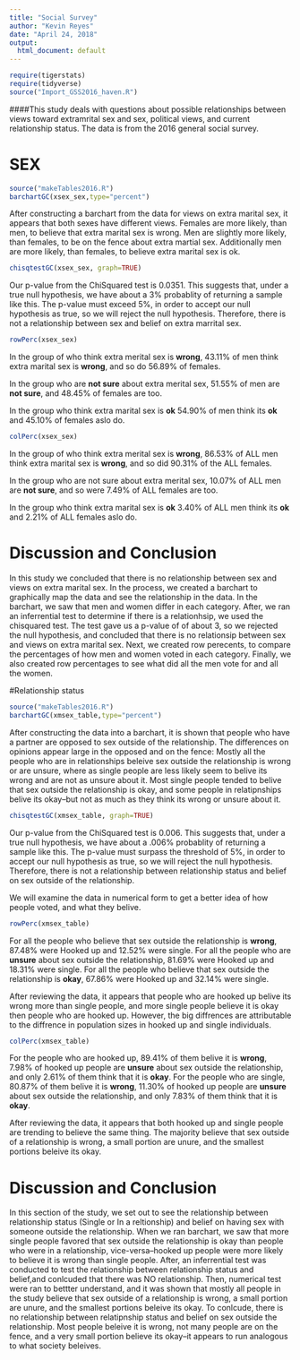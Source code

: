```yaml
---
title: "Social Survey"
author: "Kevin Reyes"
date: "April 24, 2018"
output:
  html_document: default
---
```


```r
require(tigerstats)
require(tidyverse)
source("Import_GSS2016_haven.R")
```
<!-- We recommend you use git branches -- create a separate branch for each major section i.e. Introduction, Methods, Results, Inferential Results, and Discussion and Conclusions - leave the YAML block untouched until the final merge where you put in your own name !-->



<!--In this section you explain what you are trying to show.  Where did the data come from?  What is the research or other question you are trying to answer?!-->   

####This study deals with questions about possible relationships between views toward extramrital sex and sex, political views, and current relationship status. The data is from the 2016 general social survey.



# SEX

<!--Decide on your methods:  use "variable analysis" or other appropriate descriptors.  Make sure to choose at least one graphical method and at least one numerical method.!-->
```r
source("makeTables2016.R")
barchartGC(xsex_sex,type="percent")
```

After constructing a barchart from the data for views on extra marital sex, it appears that both sexes have different views. Females are more likely, than men, to believe that extra marital sex is wrong. Men are slightly more likely, than females, to be on the fence about extra martial sex. Additionally men are more likely, than females, to believe extra marital sex is ok.

```r
chisqtestGC(xsex_sex, graph=TRUE)
```
Our p-value from the ChiSquared test is 0.0351. This suggests that, under a true null hypothesis, we have about a 3% probablity of returning a sample like this. The p-value must exceed 5%, in order to accept our null hypothesis as true, so we will reject the null hypothesis. Therefore, there is not a relationship between sex and belief on extra marrital sex.

```r
rowPerc(xsex_sex)
```
In the group of who think extra merital sex is <b>wrong</b>, 43.11% of men think extra marital sex is <b>wrong</b>, and so do 56.89% of females.

In the group who are <b>not sure</b> about extra merital sex, 51.55% of men are <b> not sure</b>, and 48.45% of females are too.

In the group who think extra marital sex is <b>ok</b> 54.90% of men think its <b>ok</b> and 45.10% of females aslo do.

```r
colPerc(xsex_sex)
```
In the group of who think extra merital sex is <b>wrong</b>, 86.53% of ALL men think extra marital sex is <b>wrong</b>, and so did 90.31% of the ALL females.

In the group who are not sure about extra merital sex, 10.07% of ALL men are <b> not sure</b>, and so were 7.49% of ALL females are too.

In the group who think extra marital sex is <b>ok</b> 3.40% of ALL men think its <b>ok</b> and 2.21% of ALL females aslo do.


# Discussion and Conclusion

<!--Discussion and conclusion here.  If you found a relationship be sure to consider whether the relationship occurs because one of the variables causes the other, or whether they perhasps are related for some other reason.  Watch the chapter 6 videos from the GeorgeTown videos collection.!-->

In this study we concluded that there is no relationship between sex and views on extra marital sex. In the process, we created a barchart to graphically map the data and see the relationship in the data. In the barchart, we saw that men and women differ in each category. After, we ran an inferrential test to determine if there is a relationhsip, we used the chisquared test. The test gave us a p-value of of about 3, so we rejected the null hypothesis, and concluded that there is no relationsip between sex and views on extra marital sex. Next, we created row perecents, to compare the percentages of how men and women voted in each category. Finally, we also created row percentages to see what did all the men vote for and all the women. 


#Relationship status

```r
source("makeTables2016.R")
barchartGC(xmsex_table,type="percent")
```
After constructing the data into a barchart, it is shown that people who have a partner are opposed to sex outside of the relationship. The differences on opinions appear large in the opposed and on the fence: Mostly all the people who are in relationships beleive sex outside the relationship is wrong or are unsure, where as single people are less likely seem to belive its wrong and are not as unsure about it. Most single people tended to belive that sex outside the relationship is okay, and some people in relatipnships belive its okay--but not as much as they think its wrong or unsure about it. 

```r
chisqtestGC(xmsex_table, graph=TRUE)
```

Our p-value from the ChiSquared test is 0.006. This suggests that, under a true null hypothesis, we have about a .006% probablity of returning a sample like this. The p-value must surpass the threshold of 5%, in order to accept our null hypothesis as true, so we will reject the null hypothesis. Therefore, there is not a relationship between relationship status and belief on sex outside of the relationship.

We will examine the data in numerical form to get a better idea of how people voted, and what they belive. 

```r
rowPerc(xmsex_table)
```
For all the people who believe that sex outside the relationship is <b>wrong</b>, 87.48% were Hooked up and 12.52% were single.
For all the people who are <b>unsure</B> about sex outside the relationship, 81.69% were Hooked up and 18.31% were single. 
For all the people who believe that sex outside the relationship is <b>okay</b>, 67.86% were Hooked up and 32.14% were single.

After reviewing the data, it appears that people who are hooked up belive its wrong more than single people, and more single people believe it is okay then people who are hooked up. However, the big diffrences are attributable to the diffrence in population sizes in hooked up and single individuals.

```r
colPerc(xmsex_table)
```
For the people who are hooked up, 89.41% of them belive it is <b>wrong</b>, 7.98% of hooked up people are <b>unsure</b> about sex outside the relationship, and only 2.61% of them think that it is <b>okay</b>.
For the people who are single, 80.87% of them belive it is <b>wrong</b>, 11.30% of hooked up people are <b>unsure</b> about sex outside the relationship, and only 7.83% of them think that it is <b>okay</b>.

After reviewing the data, it appears that both hooked up and single people are trending to believe the same thing. The majority believe that sex outside of a relationship is wrong, a small portion are unure, and the smallest portions beleive its okay.

# Discussion and Conclusion

<!--Discussion and conclusion here.  If you found a relationship be sure to consider whether the relationship occurs because one of the variables causes the other, or whether they perhasps are related for some other reason.  Watch the chapter 6 videos from the GeorgeTown videos collection.!-->

In this section of the study, we set out to see the relationship between relationship status (Single or In a reltionship) and belief on having sex with someone outside the relationship. When we ran  barchart, we saw that more single people favored that sex outside the relationship is okay than people who were in a relationship, vice-versa--hooked up people were more likely to believe it is wrong than single people. After, an inferrential test was conducted to test the relationship between relationship status and belief,and conlcuded that there was NO relationship. Then, numerical test were ran to bettter understand, and it was shown that mostly all people in the study believe that sex outside of a relationship is wrong, a small portion are unure, and the smallest portions beleive its okay. To conlcude, there is no relationship between relatipnship status and belief on sex outside the relationship. Most people beleive it is wrong, not many people are on the fence, and a very small portion believe its okay--it appears to run analogous to what society beleives. 

